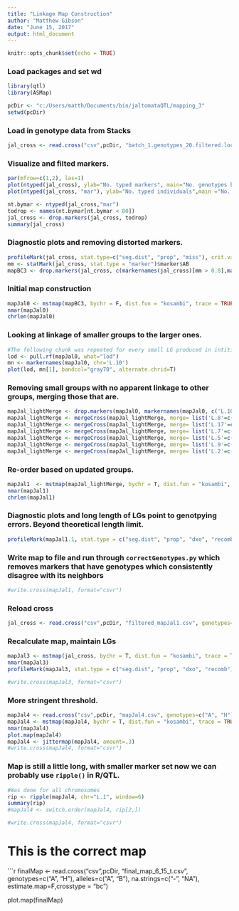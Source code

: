 ```yaml
---
title: "Linkage Map Construction"
author: "Matthew Gibson"
date: "June 15, 2017"
output: html_document
---
```


```r
knitr::opts_chunk$set(echo = TRUE)
```

### Load packages and set wd
```r
library(qtl)
library(ASMap)

pcDir <- "c:/Users/matth/Documents/bin/jaltomataQTL/mapping_3"
setwd(pcDir)
```


### Load in genotype data from Stacks
```r
jal_cross <- read.cross("csv",pcDir, "batch_1.genotypes_20.filtered.loc", genotypes=c("b", "h"), alleles=c("A", "B"), na.strings=c("-", "NA"), estimate.map=F,crosstype = "bc")
```

### Visualize and filted markers.
```r

par(mfrow=c(1,2), las=1)
plot(ntyped(jal_cross), ylab="No. typed markers", main="No. genotypes by individual")
plot(ntyped(jal_cross, "mar"), ylab="No. typed individuals",main ="No. genotypes by marker")

nt.bymar <- ntyped(jal_cross,"mar")
todrop <- names(nt.bymar[nt.bymar < 80])
jal_cross <- drop.markers(jal_cross, todrop)
summary(jal_cross)
```

### Diagnostic plots and removing distorted markers.
```r
profileMark(jal_cross, stat.type=c("seg.dist", "prop", "miss"), crit.val = "bonf", layout=c(1,4), type="l", cex=0.5)
mm <- statMark(jal_cross, stat.type = "marker")$marker$AB
mapBC3 <- drop.markers(jal_cross, c(markernames(jal_cross)[mm > 0.8],markernames(jal_cross)[mm < 0.2]))
```

### Initial map construction
```r
mapJal0 <- mstmap(mapBC3, bychr = F, dist.fun = "kosambi", trace = TRUE, p.value = 1e-35, id="index")
nmar(mapJal0)
chrlen(mapJal0)
```

### Looking at linkage of smaller groups to the larger ones. 
```r
#The following chunk was repeated for every small LG produced in intitial build
lod <- pull.rf(mapJal0, what="lod")
mn <- markernames(mapJal0, chr='L.10')
plot(lod, mn[1], bandcol="gray70", alternate.chrid=T)
```

### Removing small groups with no apparent linkage to other groups, merging those that are. 
```r
mapJal_lightMerge <- drop.markers(mapJal0, markernames(mapJal0, c('L.10', 'L.14', 'L.15', 'L.16', 'L.18', 'L.23', 'L.24', 'L.25', 'L.26', 'L.28', 'L.34')))
mapJal_lightMerge <- mergeCross(mapJal_lightMerge, merge= list('L.8'=c('L.8','L.12', 'L.31')))
mapJal_lightMerge <- mergeCross(mapJal_lightMerge, merge= list('L.17'=c('L.17','L.13', 'L.20')))
mapJal_lightMerge <- mergeCross(mapJal_lightMerge, merge= list('L.7'=c('L.7','L.27', 'L.21', 'L.33')))
mapJal_lightMerge <- mergeCross(mapJal_lightMerge, merge= list('L.5'=c('L.5','L.22')))
mapJal_lightMerge <- mergeCross(mapJal_lightMerge, merge= list('L.9'=c('L.9','L.29', 'L.30')))
mapJal_lightMerge <- mergeCross(mapJal_lightMerge, merge= list('L.2'=c('L.2', 'L.32')))
```

### Re-order based on updated groups.
```r
mapJal1  <- mstmap(mapJal_lightMerge, bychr = T, dist.fun = "kosambi", trace = TRUE, p.value = .000001, id="index")
nmar(mapJal1)
chrlen(mapJal1)
```

### Diagnostic plots and long length of LGs point to genotpying errors. Beyond theoretical length limit. 
```r
profileMark(mapJal1.1, stat.type = c("seg.dist", "prop", "dxo", "recomb"),layout = c(1, 5), type = "l")
```

### Write map to file and run through `correctGenotypes.py` which removes markers that have genotypes which consistently disagree with its neighbors
```r
#write.cross(mapJal1, format="csvr")
```

### Reload cross
```r
jal_cross <- read.cross("csv",pcDir, "filtered_mapJal1.csv", genotypes=c("A", "H"), alleles=c("A", "B"), na.strings=c("-", "NA"), estimate.map=F,crosstype = "bc")
```

### Recalculate map, maintain LGs
```r
mapJal3 <- mstmap(jal_cross, bychr = T, dist.fun = "kosambi", trace = TRUE, p.value = 2, id="index")
nmar(mapJal3)
profileMark(mapJal3, stat.type = c("seg.dist", "prop", "dxo", "recomb"),layout = c(1, 5), type = "l")

#write.cross(mapJal3, format="csvr")
```

### More stringent threshold. 
```r
mapJal4 <- read.cross("csv",pcDir, "mapJal4.csv", genotypes=c("A", "H"), alleles=c("A", "B"), na.strings=c("-", "NA"), estimate.map=F,crosstype = "bc")
mapJal4 <- mstmap(mapJal4, bychr = T, dist.fun = "kosambi", trace = TRUE, p.value = 2, id="index")
nmar(mapJal4)
plot.map(mapJal4)
mapJal4 <- jittermap(mapJal4, amount=.3)
#write.cross(mapJal4, format="csvr")
```

### Map is still a little long, with smaller marker set now we can probably use `ripple()` in R/QTL.
```r
#Was done for all chromosomes
rip <- ripple(mapJal4, chr="L.1", window=6)
summary(rip)
#mapJal4 <- switch.order(mapJal4, rip[2,])

#write.cross(mapJal4, format="csvr")
```

# This is the correct map
```r
finalMap <- read.cross("csv",pcDir, "final_map_6_15_t.csv", genotypes=c("A", "H"), alleles=c("A", "B"), na.strings=c("-", "NA"), estimate.map=F,crosstype = "bc")

plot.map(finalMap)
